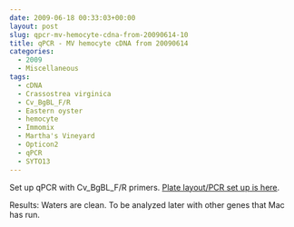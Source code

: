 ```yaml
---
date: 2009-06-18 00:33:03+00:00
layout: post
slug: qpcr-mv-hemocyte-cdna-from-20090614-10
title: qPCR - MV hemocyte cDNA from 20090614
categories:
  - 2009
  - Miscellaneous
tags:
  - cDNA
  - Crassostrea virginica
  - Cv_BgBL_F/R
  - Eastern oyster
  - hemocyte
  - Immomix
  - Martha's Vineyard
  - Opticon2
  - qPCR
  - SYTO13
---
```


Set up qPCR with Cv_BgBL_F/R primers. [Plate layout/PCR set up is here](https://eagle.fish.washington.edu/Arabidopsis/Notebook%20Workup%20Files/20090617-02.jpg).

Results: Waters are clean. To be analyzed later with other genes that Mac has run.
